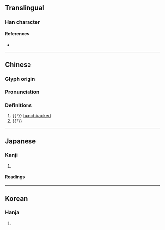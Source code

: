 {{character info}}
==Translingual==

===Han character===
{{Han char|rn=9|rad=人|as=05|sn=7|four=25230|canj=OLBK|ids=⿰亻央}}

====References====
* {{Han ref|kx=0098.120|dkj=00508|dj=0208.020|hdz=10133.060|uh=4F52|ud=20306|bh=CA62|bd=51810}}

----

==Chinese==
{{zh-forms}}

===Glyph origin===
{{Han etym}}

===Pronunciation===
{{zh-pron
|m=yāng,yǎng
|c=joeng2,joeng5
|mc=y
|oc=y
|ma=
|cat=a
}}

===Definitions===
{{zh-hanzi}}

# {{†}} [[hunchbacked]]
# {{†}} {{zh-alt-form|*仰}}

----

==Japanese==

===Kanji===
{{ja-kanji|grade=|rs=人05}}

# {{rfdef|ja|sort=人05}}

====Readings====
{{ja-readings
|goon=おう<あう
|kanon=おう<あう, よう<やう
|kun=あお-ぐ<あふ-ぐ, あおむ-け<あふむ-け, たの-しむ
}}

----

==Korean==

===Hanja===
{{ko-hanja|hangeul=앙|rv=ang|mr=ang}}

# {{rfdef|ko|sort=人05}}